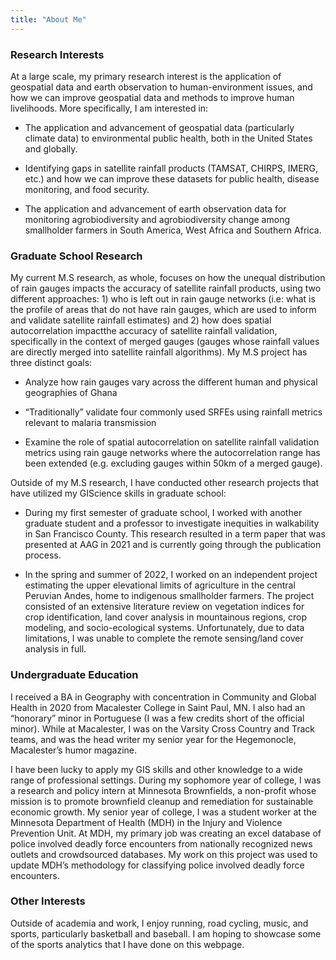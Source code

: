 ```yaml
---
title: "About Me"
---
```


### Research Interests

At a large scale, my primary research interest is the application of geospatial data and earth observation to human-environment issues, and how we can improve geospatial data and methods to improve human livelihoods. More specifically, I am interested in:

-   The application and advancement of geospatial data (particularly climate data) to environmental public health, both in the United States and globally.

-   Identifying gaps in satellite rainfall products (TAMSAT, CHIRPS, IMERG, etc.) and how we can improve these datasets for public health, disease monitoring, and food security.

-   The application and advancement of earth observation data for monitoring agrobiodiversity and agrobiodiversity change among smallholder farmers in South America, West Africa and Southern Africa.

### Graduate School Research

My current M.S research, as whole, focuses on how the unequal distribution of rain gauges impacts the accuracy of satellite rainfall products, using two different approaches: 1) who is left out in rain gauge networks (i.e: what is the profile of areas that do not have rain gauges, which are used to inform and validate satellite rainfall estimates) and 2) how does spatial autocorrelation impactthe accuracy of satellite rainfall validation, specifically in the context of merged gauges (gauges whose rainfall values are directly merged into satellite rainfall algorithms). My M.S project has three distinct goals:

-   Analyze how rain gauges vary across the different human and physical geographies of Ghana

-   "Traditionally" validate four commonly used SRFEs using rainfall metrics relevant to malaria transmission

-   Examine the role of spatial autocorrelation on satellite rainfall validation metrics using rain gauge networks where the autocorrelation range has been extended (e.g. excluding gauges within 50km of a merged gauge).

Outside of my M.S research, I have conducted other research projects that have utilized my GIScience skills in graduate school:

-   During my first semester of graduate school, I worked with another graduate student and a professor to investigate inequities in walkability in San Francisco County. This research resulted in a term paper that was presented at AAG in 2021 and is currently going through the publication process.

-   In the spring and summer of 2022, I worked on an independent project estimating the upper elevational limits of agriculture in the central Peruvian Andes, home to indigenous smallholder farmers. The project consisted of an extensive literature review on vegetation indices for crop identification, land cover analysis in mountainous regions, crop modeling, and socio-ecological systems. Unfortunately, due to data limitations, I was unable to complete the remote sensing/land cover analysis in full.

### Undergraduate Education

I received a BA in Geography with concentration in Community and Global Health in 2020 from Macalester College in Saint Paul, MN. I also had an "honorary" minor in Portuguese (I was a few credits short of the official minor). While at Macalester, I was on the Varsity Cross Country and Track teams, and was the head writer my senior year for the Hegemonocle, Macalester's humor magazine.

I have been lucky to apply my GIS skills and other knowledge to a wide range of professional settings. During my sophomore year of college, I was a research and policy intern at Minnesota Brownfields, a non-profit whose mission is to promote brownfield cleanup and remediation for sustainable economic growth. My senior year of college, I was a student worker at the Minnesota Department of Health (MDH) in the Injury and Violence Prevention Unit. At MDH, my primary job was creating an excel database of police involved deadly force encounters from nationally recognized news outlets and crowdsourced databases. My work on this project was used to update MDH's methodology for classifying police involved deadly force encounters.

### Other Interests

Outside of academia and work, I enjoy running, road cycling, music, and sports, particularly basketball and baseball. I am hoping to showcase some of the sports analytics that I have done on this webpage.
